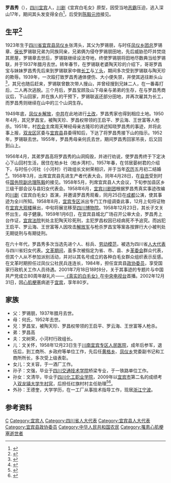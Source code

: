{{Infobox person
| honorific_prefix = 
| name = 罗昌秀
| honorific_suffix = 
| image = 
| image_size = 
| alt = 
| caption = 
| native_name = 
| native_name_lang = 
| pronunciation = 
| romaji = 
| english_name = 
| zi = 
| hao = 
| real_name = 
| gender = 女
| birth_name = 
| birth_date = 1923年
| birth_place = {{ROC-1912}}[[四川省|四川省]][[永宁道|永宁道]][[宜宾县|宜宾县]][[凤仪乡_(宜宾市)|凤仪乡]]张湾头
| baptised = 
| disappeared_date = 
| disappeared_place = 
| disappeared_status = 
| death_date = {{death date and age|2003|12|31|1923}}
| death_place = {{CHN}}[[四川省|四川省]][[宜宾市|宜宾市]][[宜宾县|宜宾县]]
| death_cause = [[心肌梗塞|心肌梗塞]]
| body_discovered = 
| resting_place = 
| resting_place_coordinates = 
| monuments = 
| residence = 
| nationality = {{PRC}}
| other_names = 
| ethnicity = [[汉族|汉族]]
| citizenship = 
| permanent_residency = 
| education = 
| alma_mater = 
| years_active = 
| era = 
| employer = 宜宾县政治协商委员会
| organization = 
| agent = 
| known_for = 《宜宾白毛女》原型<br/>受到[[陈毅|陈毅元帅]]接见
| research = 
| notable_works = 
| style = 
| home_town = 
| ancestor = [[四川|四川]][[宜宾|宜宾]]
| salary = 
| net_worth = 
| height = 
| height_m = 
| height_cm = 
| height_ft = 
| height_in = 
| weight = 
| weight_kg = 
| weight_lb = 
| weight_st = 
| television = 
| title = 
| term = 
| predecessor = 
| successor = 
| party = 
| movement = 
| opponents = 
| boards = 
| religion = 
| denomination = 
| criminal_charge = 
| criminal_penalty = 
| criminal_status = 
| spouse(s) = 文树荣
| partner(s) = 
| children = 文关怀<br/>文关容
| parents = 父：罗锡朋<br/>母：何氏
| relatives = 兄：罗昌宝<br/>弟：罗昌高
| family = 
| callsign = 
| awards = 
| honours = 
| website = 
| module = 
| module2 = 
| module3 = 
| module4 = 
| module5 = 
| module6 = 
| signature = 
| signature_size = 
| signature_alt = 
| footnotes = 
| influences = 
| influenced = 
| width = 
| Img_size = 
| image_upright = 
| image_caption = 
| English_name = 
| 受洗 = 
| 死因 = 
| 遗体发现地 = 
| 遺體發現地 = 
| 墓地 = 
| 墓地坐标 = 
| 墓地坐標 = 
| 墓地座標 = 
| languages = 
| 教育程度 = 
| almamater = 
| educate = 
| job2 = 
| past = 
| work = 
| award = 
| works = 
| credits = 
| label_name = 
| nocat_wdimage = 
| job = [[农民|农民]]
}}
'''罗昌秀'''（{{bd|1923年||2002年|12月31日}}），[[四川|四川]][[宜宾|宜宾]]人，[[川剧|川剧]]《宜宾白毛女》原型，因受当地[[恶霸|恶霸]]压迫，逃入深山17年，期间其头发变得全白<ref>{{cite web |title=【听秦腔】华美丽、王玉琴、李正斌《罗昌秀》选场 |url=https://www.sohu.com/a/432542864_758424 |website=搜狐网 |accessdate=2020-11-17}}</ref>，后受到[[陈毅|陈毅元帅]]接见。

== 生平<ref>{{cite journal |author1=倪良端 |title=《宜宾白毛女罗昌秀的传奇人生》 |journal=《中华魂》 |date=2004 |issue=11 |pages=24-26 |doi=10.3969/j.issn.1005-9725.2004.11.011 |url=https://d.wanfangdata.com.cn/periodical/zhh200411011}}</ref> ==
1923年生于[[四川省|四川省]][[宜宾县|宜宾县]][[凤仪乡_(宜宾市)|凤仪乡]]张湾头，其父为罗锡朋，与时任[[保安团|凤仪乡团总]]罗锡章、[[保长|保长]]罗锡联兄弟为同族同亲，兄弟俩为侵夺罗锡朋田地，先后威胁恐吓并焚烧其房屋，罗锡章去世后，罗锡联继续设法夺地，终使罗锡朋将田地尽数典当给罗锡联，并于1937年腊月去世。转年春节，在罗锡联老婆陶天珍的介绍下，哥哥罗昌宝与妹妹罗昌秀先后来到罗锡联家中做[[长工|长工]]与[[丫鬟|丫头]]，期间多次受到罗锡联与陶天珍的欺辱。1939年，一次殴打致罗昌秀通体便伤、大小便失禁，并使其逃往断头山<ref>{{cite web |author1=廖时权 |title=16岁被逼进深山--四川真实“白毛女”纪实(图) |url=http://news.sohu.com/70/21/news209882170.shtml |website=搜狐网 |accessdate=2003-06-07}}</ref>，其兄也随后赶来，罗锡联曾数次带人搜山，并曾经搜到兄妹二人，在一番毒打后，二人再次逃脱。三个月后，罗昌宝顾及山下母亲与弟弟的生存，在与罗昌秀商议后，下山回家，并在族人的干预下，罗锡联返还部分田地，并再次雇其为长工，而罗昌秀则继续在山中的三个山洞生存。

1949年底，[[凤仪乡_(宜宾市)|凤仪乡]][[解放|解放]]，[[中共|中共]]在此地进行[[土改|土改]]，罗昌秀家也得到相应土地。1950年4月，其兄罗昌宝，被陶天珍、罗昌权带领的王启平、罗云海、王世富等人枪杀。1951年，村[[农会|农会]]主席周天琴经母亲古隆珍的讲述知晓罗昌秀的事迹，并将此事上报，[[双龙镇_(宜宾市)|双龙区]]区委与[[宜宾县|宜宾县]]县委得知后，下达了将罗昌秀接下山的指示。1952年，罗锡联去世。1955年，罗昌秀母亲何氏去世，期间罗昌秀回家吊丧，后又回到山上。

1956年4月，其弟罗昌高将罗昌秀的山洞捣毁，并进行劝说，使罗昌秀终于下定决心下山回村生活，居住在柏乡社（柏乡湾村）。1957年春，在邻居晏树君的介绍下，与时任小河社（小河村）行政组长文树荣相识，并于当年[[农历|农历]]五月初二结婚<ref>{{cite journal |author1=雪峰 |title=《四川"白毛女"的今天》 |journal=《绿色大世界》 |date=1994 |issue=05 |doi=CNKI:SUN:LSSJ.0.1994-05-025 |url=http://www.cnki.com.cn/Article/CJFDTotal-LSSJ199405025.htm}}</ref>。1958年3月，出席宜宾县先进生产者代表大会。同年4月28日，在[[自贡|自贡]]受到时任[[国务院副总理|国务院副总理]][[陈毅|陈毅]]的接见。1958年5月，列席宜宾县人大会议，下旬参加县区乡三级干部会议与县妇女代表会。1958年6月，[[宜宾川剧团|宜宾川剧团]]根据罗昌秀真实事迹改编的[[川剧|川剧]]《宜宾白毛女》首演，并邀请罗昌秀观看，同月25日在[[成都|成都]]公演，使其事迹为全川所知。1958年8月，[[宜宾专区|宜宾专区]]派出专门工作组调查此事，12月上旬将证物在[[宜宾大观楼|宜宾大观楼]]展出，中旬将展览移至[[四川博物院|四川博物院]]。1958年12月23日，其长子文关怀出生，母子健康。1959年1月6日，在宜宾县城北广场召开公审大会，罗昌秀上台作证，[[宜宾法院|宜宾法院]]判处主犯陶天珍死刑，主犯罗昌权因已经病死不予追究。而凶犯王启平、罗云海、王世富等人因攻击[[中国人民解放军|解放军]]与枪杀罗昌宝等案各按罪行大小被判处无期徒刑与有期徒刑。

在六十年代，罗昌秀多次当选先进个人、标兵、[[劳动模范|劳动模范]]，被选为四川省[[人大代表|人大代表]]与四川省妇女代表。[[文革|文革期间]]，虽多次被指定为省、市、县、乡[[革委会|革委会]]群众代表，但其个人从不参加派别活动，并对以其名号成立的各种白毛女群众组织表示反感。在文革时期担任过凤仪公社民兵连连长，1984年，担任宜宾县[[政协委员|政协委员]]，享受国家行政机关工作人员待遇。2001年7月18日18时8分，关于其事迹的专题片与中国共产党成立80周年献礼片——[[真实的白毛女|《真实的白毛女》]]在[[中国中央电视台|中央电视台]]首播。2002年12月31日，因[[心肌梗塞|心肌梗塞]]病逝于[[宜宾|宜宾]]，享年80岁。

== 家族 ==
* 父：罗锡朋，1937年腊月去世。
* 母：何氏，1952年去世。
* 兄：罗昌宝，被陶天珍、罗昌权带领的王启平、罗云海、王世富等人枪杀。
* 弟：罗昌高
* 夫：文树荣，小河村行政组长。
* 儿：文关怀，1958年12月23日生于[[宜宾市第一人民医院|川南宜宾专区人民医院]]，成年后参军，退伍后，到工商所、乡政府等单位工作，先后任[[黄格乡|黄格乡]]、[[凤仪乡_(宜宾市)|凤仪乡]]党委副书记和工商所所长，多次受上级表彰。
* 女儿：文关容，于一酒厂工作。
* 孙子：文强，毕业于[[四川交通技术学院|四川交通技术学院]]桥梁专业，于一铁路单位工作。
* 孙女：文清华，毕业于[[四川化工职业学院|四川化工职业学院]]，2009年以[[宜宾市|宜宾市]]第二名的成绩考入[[双龙镇_(宜宾市)|双龙镇]][[大学生村官|大学生村官]]，后担任红旗村村主任助理<ref>{{cite web |author1=成都商报 |author2=陈涌 |author3=徐伟 |title=“白毛女”孙女了却奶奶遗愿 到其故乡去当村官 |url=http://news.sohu.com/20090925/n266982401.shtml |website=搜狐网 |accessdate=2009-09-25}}</ref><ref>{{cite web |author1=华西都市报 |author2=罗暄田 |author3=富友文 |title=白毛女原型孙女签署大学生村官聘用书[图] |url=http://news.eastday.com/s/20090930/u1a4702969.html |website=东方网 |accessdate=2009-10-01}}</ref>。
* 外孙：王德奎，大学学历，在一工厂从事技术指导工作，现居[[浙江|浙江]][[宁波|宁波]]。
== 参考资料 ==
{{Reflist}}
{{DEFAULTSORT:Luo罗}}
[[Category:罗姓|C]]
[[Category:宜宾人|Category:宜宾人]]
[[Category:四川省人大代表|Category:四川省人大代表]]
[[Category:宜宾县人大代表|Category:宜宾县人大代表]]
[[Category:宜宾县政协委员|Category:宜宾县政协委员]]
[[Category:中华人民共和国农民|Category:中华人民共和国农民]]
[[Category:罹患心肌梗塞逝世者|Category:罹患心肌梗塞逝世者]]